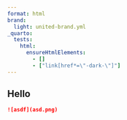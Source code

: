 ```yaml
---
format: html
brand:
  light: united-brand.yml
_quarto:
  tests:
    html:
      ensureHtmlElements:
        - []
        - ["link[href*=\"-dark-\"]"]
---
```


## Hello

```markdown
![asdf](asd.png)
```